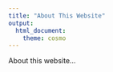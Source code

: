```yaml
---
title: "About This Website"
output: 
  html_document:
    theme: cosmo
---
```


About this website...
